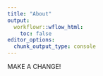 ```yaml
---
title: "About"
output:
  workflowr::wflow_html:
    toc: false
editor_options:
  chunk_output_type: console
---
```


MAKE A CHANGE!
